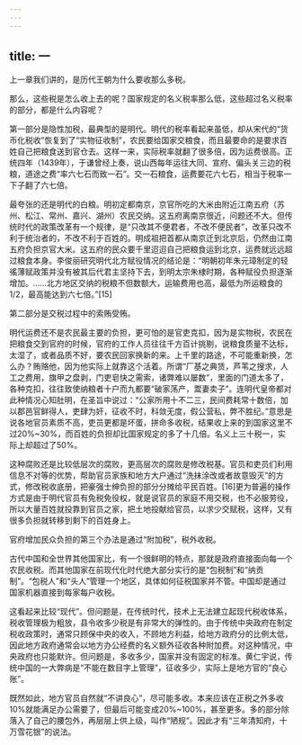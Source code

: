 ```yaml
---
---
---
```

title: 一
---



上一章我们讲的，是历代王朝为什么要收那么多税。

那么，这些税是怎么收上去的呢？国家规定的名义税率那么低，这些超过名义税率的部分，都是什么内容呢？

第一部分是隐性加税，最典型的是明代。明代的税率看起来虽低，却从宋代的“货币化税收”恢复到了“实物征收制”，农民要给国家交粮食，而且最要命的是要求百姓自己把粮食送到官仓去。这样一来，实际税率就翻了很多倍，因为运费很高。正统四年（1439年），于谦曾经上奏，说山西每年运往大同、宣府、偏头关三边的税粮，道途之费“率六七石而致一石”。交一石粮食，运费要花六七石，相当于税率一下子翻了六七倍。

最夸张的还是明代的白粮。明初定都南京，京官所吃的大米由附近江南五府（苏州、松江、常州、嘉兴、湖州）农民交纳。这五府离南京很近，问题还不大。但传统时代的政策改革有一个规律，是“只改其不便君者，不改不便民者”，改革只改不利于统治者的，不改不利于百姓的。明成祖把首都从南京迁到北京后，仍然由江南五府负担京官大米。这五府的民众要千里迢迢自己把粮食运到北京，运费就远远超过粮食本身。李俊丽研究明代北方赋役情况的结论是：“明朝初年朱元璋制定的轻徭薄赋政策并没有被其后代君主坚持下去，到明太宗朱棣时期，各种赋役负担逐渐增加。……北方地区交纳的税粮不但数额大，运输费用也高，最低为所运粮食的1/2，最高能达到六七倍。”[15]

第二部分是交税过程中的索贿受贿。

明代运费还不是农民最主要的负担，更可怕的是官吏克扣，因为是实物税，农民在把粮食交到官府的时候，官府的工作人员往往千方百计挑剔，说粮食质量不达标，太湿了，或者品质不好，要农民回家换新的来。上千里的路途，不可能重新换，怎么办？贿赂他，因为他实际上就靠这个活着。所谓“厂基之典赁，芦苇之搜求，人工之费用，旗甲之盘剥，门吏皂快之需索，诸弊难以屡数”，里面的门道太多了，各种克扣，往往致使纳粮者十户而九都要“破家荡产，鬻妻卖子”。连明代皇帝都对此种情况心知肚明，在圣旨中说过：“公家所用十不二三，民间费耗常十数倍，加以郡邑官鲜得人，吏肆为奸，征收不时，科敛无度，假公营私，弊不胜纪。”意思是说各地官员素质不高，吏员更都是坏蛋，拼命多收税，结果收上来的到国家这里不过20%~30%，而百姓的负担却比国家规定的多了十几倍。名义上三十税一，实际上却超过了50%。

这种腐败还是比较低层次的腐败，更高层次的腐败是修改税基。官员和吏员们利用信息不对等的优势，帮助官员家族和地方大户通过“洗抹涂改或者故意毁灭”的方式，修改税收底册，把豪强士绅负担的部分分摊给平民百姓。[16]更为普遍的操作方式是由于明代官员有免税免役权，就是说官员的家庭不用交税，也不必服劳役，所以大量百姓就投靠到官员之家，把土地投献给官员，以求少交赋税，这样，又有很多负担就转移到剩下的百姓身上。

官府增加民众负担的第三个办法是通过“附加税”，税外收税。

古代中国和全世界其他国家比，有一个很鲜明的特点，那就是政府直接面向每一个农民收税。而其他国家在前现代化时代绝大部分实行的是“包税制”和“纳贡制”。“包税人”和“头人”管理一个地区，具体如何征税国家并不管。中国却是通过国家机器直接到每家每户收税。

这看起来比较“现代”。但问题是，在传统时代，技术上无法建立起现代税收体系，税收管理极为粗放，县令收多少税是有非常大的弹性的。由于传统中央政府在制定税收政策时，通常只顾保中央的收入，不顾地方利益，给地方政府分的比例太低，因此地方政府通常会以地方办公经费的名义额外征收各种附加费。对这种情况，中央政府也只能默许。但问题是，多收多少，国家并没有固定的标准。黄仁宇说，传统中国的一大弊病是“不能在数目字上管理”，征收多少，实际上是地方官的“良心账”。

既然如此，地方官员自然就“不讲良心”，尽可能多收。本来应该在正税之外多收10%就能满足办公需要了，但最后可能变成20%~100%，甚至更多。多的部分除落入了自己的腰包外，再层层上供上级，叫作“陋规”。因此才有“三年清知府，十万雪花银”的说法。